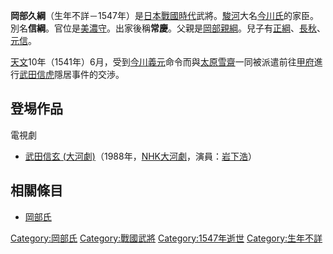 {{unreferenced|time=2013-07-23T16:40:30+00:00}}
{{japanese|japanese=岡部 久綱|kana=おかべ ひさつな|romaji=Okabe Hisatsuna}}
'''岡部久綱'''（生年不詳－1547年）是[[日本戰國時代|日本戰國時代]]武將。[[駿河|駿河]]大名[[今川氏|今川氏]]的家臣。別名'''信綱'''。官位是[[美濃守|美濃守]]。出家後稱'''常慶'''。父親是[[岡部親綱|岡部親綱]]。兒子有[[岡部正綱|正綱]]、[[岡部長秋|長秋]]、[[岡部元信|元信]]。

[[天文_(後奈良天皇)|天文]]10年（1541年）6月，受到[[今川義元|今川義元]]命令而與[[太原雪齋|太原雪齋]]一同被派遣前往[[甲府|甲府]]進行[[武田信虎|武田信虎]]隱居事件的交渉。

== 登埸作品 ==
;電視劇
*[[武田信玄_(大河劇)|武田信玄 (大河劇)]]（1988年，[[NHK大河劇|NHK大河劇]]，演員：[[岩下浩|岩下浩]]）

== 相關條目 ==
*[[岡部氏|岡部氏]]

[[Category:岡部氏|Category:岡部氏]]
[[Category:戰國武將|Category:戰國武將]]
[[Category:1547年逝世|Category:1547年逝世]]
[[Category:生年不詳|Category:生年不詳]]